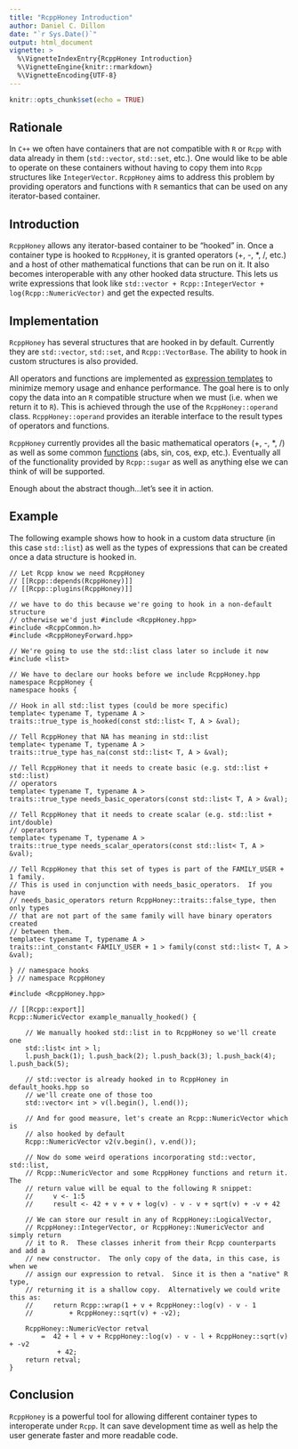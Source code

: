 ```yaml
---
title: "RcppHoney Introduction"
author: Daniel C. Dillon
date: "`r Sys.Date()`"
output: html_document
vignette: >
  %\VignetteIndexEntry{RcppHoney Introduction}
  %\VignetteEngine{knitr::rmarkdown}
  %\VignetteEncoding{UTF-8}
---
```


```r
knitr::opts_chunk$set(echo = TRUE)
```

## Rationale

In `C++` we often have containers that are not compatible with `R` or `Rcpp`
with data already in them (`std::vector`, `std::set`, etc.).  One would like
to be able to operate on these containers without having to copy them into
`Rcpp` structures like `IntegerVector`.  `RcppHoney` aims to address this
problem by providing operators and functions with `R` semantics that can be
used on any iterator-based container.

## Introduction

`RcppHoney` allows any iterator-based container to be "hooked" in.  Once a
container type is hooked to `RcppHoney`, it is granted operators (+, -, \*, /,
etc.) and a host of other mathematical functions that can be run on it.  It also
becomes interoperable with any other hooked data structure.  This lets us
write expressions that look like `std::vector + Rcpp::IntegerVector +
log(Rcpp::NumericVector)` and get the expected results.

## Implementation

`RcppHoney` has several structures that are hooked in by default.  Currently
they are `std::vector`, `std::set`, and `Rcpp::VectorBase`.  The ability to
hook in custom structures is also provided.

All operators and functions are implemented as
[expression templates](https://en.wikipedia.org/wiki/Expression_templates)
to minimize memory usage and enhance performance.  The goal here is to only
copy the data into an `R` compatible structure when we must (i.e. when we
return it to `R`).  This is achieved through the use of the `RcppHoney::operand`
class.  `RcppHoney::operand` provides an iterable interface to the result
types of operators and functions.

`RcppHoney` currently provides all the basic mathematical operators (+, -, \*,
/) as well as some common
[functions](https://github.com/dcdillon/RcppHoney/blob/master/inst/include/RcppHoney/functions.hpp#L53-L112)
(abs, sin, cos, exp, etc.).  Eventually all of the functionality provided by
`Rcpp::sugar` as well as anything else we can think of will be supported.

Enough about the abstract though...let's see it in action.

## Example

The following example shows how to hook in a custom data structure
(in this case `std::list`) as well as the types of expressions that can be
created once a data structure is hooked in.

```Rcpp
// Let Rcpp know we need RcppHoney
// [[Rcpp::depends(RcppHoney)]]
// [[Rcpp::plugins(RcppHoney)]]

// we have to do this because we're going to hook in a non-default structure
// otherwise we'd just #include <RcppHoney.hpp>
#include <RcppCommon.h>
#include <RcppHoneyForward.hpp> 

// We're going to use the std::list class later so include it now
#include <list>

// We have to declare our hooks before we include RcppHoney.hpp
namespace RcppHoney {
namespace hooks {

// Hook in all std::list types (could be more specific)
template< typename T, typename A >
traits::true_type is_hooked(const std::list< T, A > &val);

// Tell RcppHoney that NA has meaning in std::list
template< typename T, typename A >
traits::true_type has_na(const std::list< T, A > &val);

// Tell RcppHoney that it needs to create basic (e.g. std::list + std::list)
// operators
template< typename T, typename A >
traits::true_type needs_basic_operators(const std::list< T, A > &val);

// Tell RcppHoney that it needs to create scalar (e.g. std::list + int/double)
// operators
template< typename T, typename A >
traits::true_type needs_scalar_operators(const std::list< T, A > &val);

// Tell RcppHoney that this set of types is part of the FAMILY_USER + 1 family.
// This is used in conjunction with needs_basic_operators.  If you have
// needs_basic_operators return RcppHoney::traits::false_type, then only types
// that are not part of the same family will have binary operators created
// between them.
template< typename T, typename A >
traits::int_constant< FAMILY_USER + 1 > family(const std::list< T, A > &val);

} // namespace hooks
} // namespace RcppHoney

#include <RcppHoney.hpp>

// [[Rcpp::export]]
Rcpp::NumericVector example_manually_hooked() {

    // We manually hooked std::list in to RcppHoney so we'll create one
    std::list< int > l;
    l.push_back(1); l.push_back(2); l.push_back(3); l.push_back(4); l.push_back(5);

    // std::vector is already hooked in to RcppHoney in default_hooks.hpp so
    // we'll create one of those too
    std::vector< int > v(l.begin(), l.end());

    // And for good measure, let's create an Rcpp::NumericVector which is
    // also hooked by default
    Rcpp::NumericVector v2(v.begin(), v.end());

    // Now do some weird operations incorporating std::vector, std::list,
    // Rcpp::NumericVector and some RcppHoney functions and return it.  The
    // return value will be equal to the following R snippet:
    //     v <- 1:5
    //     result <- 42 + v + v + log(v) - v - v + sqrt(v) + -v + 42

    // We can store our result in any of RcppHoney::LogicalVector,
    // RcppHoney::IntegerVector, or RcppHoney::NumericVector and simply return
    // it to R.  These classes inherit from their Rcpp counterparts and add a
    // new constructor.  The only copy of the data, in this case, is when we
    // assign our expression to retval.  Since it is then a "native" R type,
    // returning it is a shallow copy.  Alternatively we could write this as:
    //     return Rcpp::wrap(1 + v + RcppHoney::log(v) - v - 1
    //         + RcppHoney::sqrt(v) + -v2);

    RcppHoney::NumericVector retval
        =  42 + l + v + RcppHoney::log(v) - v - l + RcppHoney::sqrt(v) + -v2
            + 42;
    return retval;
}
```

## Conclusion

`RcppHoney` is a powerful tool for allowing different container types to
interoperate under `Rcpp`.  It can save development time as well as help the
user generate faster and more readable code.
